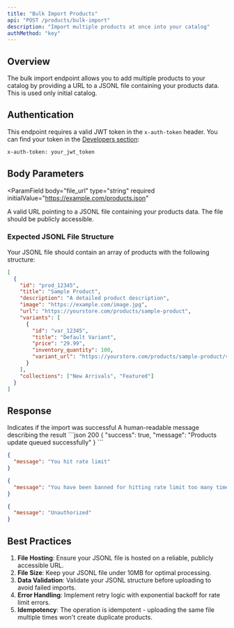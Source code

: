 ```yaml
---
title: "Bulk Import Products"
api: "POST /products/bulk-import"
description: "Import multiple products at once into your catalog"
authMethod: "key"
---
```


## Overview

The bulk import endpoint allows you to add multiple products to your catalog by providing a URL to a JSONL file containing your products data. This is used only initial catalog.

## Authentication

This endpoint requires a valid JWT token in the `x-auth-token` header. You can find your token in the [Developers section](https://ai.textyess.com/developers):
```bash
x-auth-token: your_jwt_token
```

## Body Parameters

<ParamField
  body="file_url"
  type="string"
  required
  initialValue="https://example.com/products.json"
>
  A valid URL pointing to a JSONL file containing your products data. The file should be publicly accessible.
</ParamField>

### Expected JSONL File Structure

Your JSONL file should contain an array of products with the following structure:

```json
[
  {
    "id": "prod_12345",
    "title": "Sample Product",
    "description": "A detailed product description",
    "image": "https://example.com/image.jpg",
    "url": "https://yourstore.com/products/sample-product",
    "variants": [
      {
        "id": "var_12345",
        "title": "Default Variant",
        "price": "29.99",
        "inventory_quantity": 100,
        "variant_url": "https://yourstore.com/products/sample-product/variant"
      }
    ],
    "collections": ["New Arrivals", "Featured"]
  }
]
```

## Response

<ResponseField name="success" type="boolean">
  Indicates if the import was successful
</ResponseField>

<ResponseField name="message" type="string">
  A human-readable message describing the result
</ResponseField>

<ResponseExample>
```json 200
{
  "success": true,
  "message": "Products update queued successfully"
}
```

```json 400
{
  "message": "You hit rate limit"
}
```

```json 400
{
  "message": "You have been banned for hitting rate limit too many times, contact support@textyess.com"
}
```

```json 401
{
  "message": "Unauthorized"
}
```
</ResponseExample>

## Best Practices

1. **File Hosting**: Ensure your JSONL file is hosted on a reliable, publicly accessible URL.
2. **File Size**: Keep your JSONL file under 10MB for optimal processing.
3. **Data Validation**: Validate your JSONL structure before uploading to avoid failed imports.
4. **Error Handling**: Implement retry logic with exponential backoff for rate limit errors.
5. **Idempotency**: The operation is idempotent - uploading the same file multiple times won't create duplicate products.

